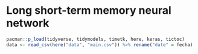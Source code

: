 # Long short-term memory neural network

```r
pacman::p_load(tidyverse, tidymodels, timetk, here, keras, tictoc)
data <- read_csv(here("data", "main.csv")) %>% rename("date" = fecha)
```
